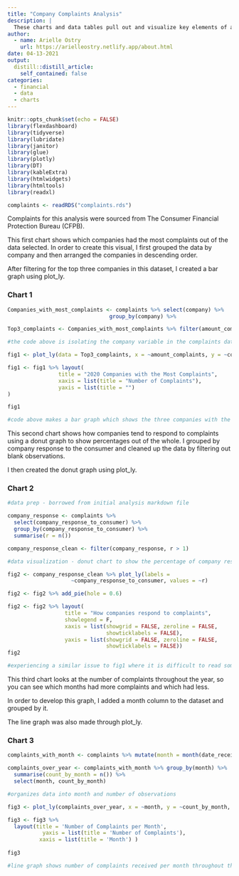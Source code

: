 ```yaml
---
title: "Company Complaints Analysis"
description: |
  These charts and data tables pull out and visualize key elements of a consumer complaints report from 2020. 
author:
  - name: Arielle Ostry
    url: https://arielleostry.netlify.app/about.html
date: 04-13-2021
output:
  distill::distill_article:
    self_contained: false
categories:
  - financial
  - data
  - charts
---
```



```r
knitr::opts_chunk$set(echo = FALSE)
library(flexdashboard)
library(tidyverse)
library(lubridate)
library(janitor)
library(glue)
library(plotly)
library(DT)
library(kableExtra)
library(htmlwidgets)
library(htmltools)
library(readxl)

complaints <- readRDS("complaints.rds")
```

Complaints for this analysis were sourced from The Consumer Financial Protection Bureau (CFPB).

This first chart shows which companies had the most complaints out of the data selected. In order to create this visual, I first grouped the data by company and then arranged the companies in descending order. 

After filtering for the top three companies in this dataset, I created a bar graph using plot_ly.

### Chart 1

```r
Companies_with_most_complaints <- complaints %>% select(company) %>% 
                                group_by(company) %>%                                                 summarise(amount_complaints = n()) %>%                                 arrange(desc(amount_complaints))

Top3_complaints <- Companies_with_most_complaints %>% filter(amount_complaints>10000)

#the code above is isolating the company variable in the complaints dataset, we will use this simplified dataset to create a chart in plot_ly to visually show the top companies responsible for the complaints

fig1 <- plot_ly(data = Top3_complaints, x = ~amount_complaints, y = ~company, type = 'bar', name = '2020 Companies with the Most Complaints')

fig1 <- fig1 %>% layout(
                title = "2020 Companies with the Most Complaints",
                xaxis = list(title = "Number of Complaints"),
                yaxis = list(title = "")
)

fig1

#code above makes a bar graph which shows the three companies with the most complaints; I had trouble with making the companies themselves readable, but if you hover over the bars they pop up... maybe we could discuss this in class?


```

This second chart shows how companies tend to respond to complaints using a donut graph to show percentages out of the whole. I grouped by company response to the consumer and cleaned up the data by filtering out blank observations. 

I then created the donut graph using plot_ly.

### Chart 2

```r
#data prep - borrowed from initial analysis markdown file

company_response <- complaints %>% 
  select(company_response_to_consumer) %>% 
  group_by(company_response_to_consumer) %>% 
  summarise(r = n()) 

company_response_clean <- filter(company_response, r > 1)

#data visualization - donut chart to show the percentage of company responses to complaints

fig2 <- company_response_clean %>% plot_ly(labels = 
                    ~company_response_to_consumer, values = ~r)

fig2 <- fig2 %>% add_pie(hole = 0.6)

fig2 <- fig2 %>% layout(
                  title = "How companies respond to complaints",  
                  showlegend = F,
                  xaxis = list(showgrid = FALSE, zeroline = FALSE, 
                               showticklabels = FALSE),
                  yaxis = list(showgrid = FALSE, zeroline = FALSE, 
                               showticklabels = FALSE))
fig2

#experiencing a similar issue to fig1 where it is difficult to read some of the numbers without hovering over... not sure how to fix the situation... perhaps a legend would make more sense?
```
    
This third chart looks at the number of complaints throughout the year, so you can see which months had more complaints and which had less. 

In order to develop this graph, I added a month column to the dataset and grouped by it. 

The line graph was also made through plot_ly.

### Chart 3

```r
complaints_with_month <- complaints %>% mutate(month = month(date_received))

complaints_over_year <- complaints_with_month %>% group_by(month) %>%
  summarise(count_by_month = n()) %>% 
  select(month, count_by_month)

#organizes data into month and number of observations

fig3 <- plot_ly(complaints_over_year, x = ~month, y = ~count_by_month, type = 'scatter', mode = 'lines')

fig3 <- fig3 %>%  
  layout(title = 'Number of Complaints per Month', 
           yaxis = list(title = 'Number of Complaints'), 
          xaxis = list(title = 'Month') )
                       
fig3

#line graph shows number of complaints received per month throughout the year
```

